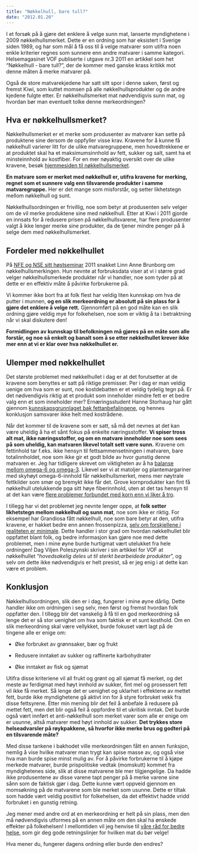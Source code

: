 ```yaml
---
title: "Nøkkelhull, bare tull?"
date: "2012.01.20"
---
```


I et forsøk på å gjøre det enklere å velge sunn mat, lanserte myndighetene i 2009 nøkkelhullsmerket. Dette er en ordning som har eksistert i Sverige siden 1989, og har som mål å få oss til å velge matvarer som utifra noen enkle kriterier regnes som sunnere enn andre matvarer i samme kategori. Helsemagasinet VOF publiserte i utgave nr.3 2011 en artikkel som het "Nøkkelhull - bare tull?", der de kommer med ganske krass kritikk mot denne måten å merke matvarer på.

Også de store matvarekjedene har satt sitt spor i denne saken, først og fremst Kiwi, som kuttet momsen på alle nøkkelhullsprodukter og de andre kjedene fulgte etter. Er nøkkelhullsmerket mat nødvendigvis sunn mat, og hvordan bør man eventuelt tolke denne merkeordningen?

## Hva er nøkkelhullsmerket?

Nøkkelhullsmerket er et merke som produsenter av matvarer kan sette på produktene sine dersom de oppfyller visse krav. Kravene for å kunne få nøkkelhull varierer litt for de ulike matvaregruppene, men hovedtrekkene er at produktet skal ha et maksimumsinnhold av fett, sukker og salt, samt ha et minsteinnhold av kostfiber. For en mer nøyaktig oversikt over de ulike kravene, besøk [hjemmesiden til nøkkelhullsmerket](http://www.nokkelhullsmerket.no/nokkelhull/Matvarer/article234.ece).

**En matvare som er merket med nøkkelhull er, utifra kravene for merking, regnet som et sunnere valg enn tilsvarende produkter i samme matvaregruppe.** Her er det mange som misforstår, og setter likhetstegn mellom nøkkelhull og sunt.

Nøkkelhullsordningen er frivillig, noe som betyr at produsenten selv velger om de vil merke produktene sine med nøkkelhull. Etter at Kiwi i 2011 gjorde en innsats for å redusere prisen på nøkkelhullsvarene, har flere produsenter valgt å ikke lenger merke sine produkter, da de tjener mindre penger på å selge dem med nøkkelhullsmerket.

## Fordeler med nøkkelhullet

På [NFE og NSE sitt høstseminar](http://www.friskogfunksjonell.no/hostseminar/ "Rapport fra høstseminar i Oslo: Karbohydrater og helse") 2011 snakket Linn Anne Brunborg om nøkkelhullsmerkingen. Hun nevnte at forbruksdata viser at vi i større grad velger nøkkelhullsmerkede produkter når vi handler, noe som tyder på at dette er en effektiv måte å påvirke forbrukerne på.

Vi kommer ikke bort fra at folk flest har veldig liten kunnskap om hva de putter i munnen, **og en slik merkeordning er absolutt på sin plass for å gjøre det enklere å velge rett.** Gjennomført på en god måte kan en slik ordning gjøre veldig mye for folkehelsen, noe som er viktig å ta i betraktning når vi skal diskutere den!

**Formidlingen av kunnskap til befolkningen må gjøres på en måte som alle forstår, og noe så enkelt og banalt som å se etter nøkkelhullet krever ikke mer enn at vi er klar over hva nøkkelhullet er.**

## Ulemper med nøkkelhullet

Det største problemet med nøkkelhullet i dag er at det forutsetter at de kravene som benyttes er satt på riktige premisser. Per i dag er man veldig uenige om hva som er sunt, noe kostdebatten er et veldig tydelig tegn på. Er det nødvendigvis riktig at et produkt som inneholder mindre fett er et bedre valg enn et som inneholder mer? Ernæringsstudent Hanne Storhaug har gått gjennom [kunnskapsgrunnlaget bak fettanbefalingene](http://www.friskogfunksjonell.no/de-offentlige-anbefalingene-for-fett-godt-begrunnet/ "De offentlige anbefalingene for fett, godt begrunnet?"), og hennes konklusjon samsvarer ikke helt med kostrådene.

Når det kommer til de kravene som er satt, så må det nevnes at det kan være uheldig å ha et sånt fokus på enkelte næringsstoffer. **Vi spiser tross alt mat, ikke næringsstoffer, og om en matvare inneholder noe som sees på som uheldig, kan matvaren likevel totalt sett være sunn.** Kravene om fettinhold tar f.eks. ikke hensyn til fettsammensetningen i matvaren, bare totalinnholdet, noe som ikke gir et godt bilde av hvor gunstig denne matvaren er. Jeg har tidligere skrevet om viktigheten av å ha [balanse mellom omega-6 og omega-3](http://www.friskogfunksjonell.no/omega-3-og-omega-6-i-kostholdet/ "Omega-3 og Omega-6 i kostholdet"). Likevel ser vi at matoljer og plantemargariner med skyhøyt omega-6-innhold får nøkkelhullsmerket, mens mer nøytrale fettkilder som smør og bremykt ikke får det. Grove kornprodukter kan fint få nøkkelhull utelukkende pga sitt høye fiberinnhold, uten at det tas hensyn til at det kan være [flere problemer forbundet med korn enn vi liker å tro](http://fitnessbloggen.no/god-helse-korn/).

I tillegg har vi det problemet jeg nevnte lenger oppe, at **folk setter likhetstegn mellom nøkkelhull og sunn mat**, noe som ikke er riktig. For eksempel har Grandiosa fått nøkkelhull, noe som bare betyr at den, utifra kravene, er hakket bedre enn annen frossenpizza, [selv om forskjellene i realiteten er minimale](http://fitnessbloggen.no/nokkelhullsmerket-grandiosa/). Dette handler i stor grad om hvordan nøkkelhullet blir oppfattet blant folk, og bedre informasjon kan gjøre noe med dette problemet, men i mine øyne burde hurtigmat vært utelukket fra hele ordningen! Dag Viljen Poleszynski skriver i sin artikkel for VOF at nøkkelhullet "*hovedsakelig deles ut til sterkt bearbeidede produkter*", og selv om dette ikke nødvendigvis er helt presist, så er jeg enig i at dette kan være et problem.

## Konklusjon

Nøkkelhullsordningen, slik den er i dag, fungerer i mine øyne dårlig. Dette handler ikke om ordningen i seg selv, men først og fremst hvordan folk oppfatter den. I tillegg blir det vanskelig å få til en god merkeordning så lenge det er så stor uenighet om hva som faktisk er et sunt kosthold. Om en slik merkeordning skal være vellykket, burde fokuset vært lagt på de tingene alle er enige om:

-   Øke forbruket av grønnsaker, bær og frukt

-   Redusere inntaket av sukker og raffinerte karbohydrater

-   Øke inntaket av fisk og sjømat

Utifra disse kriteriene vil all frukt og grønt og all sjømat få merket, og det meste av ferdigmat med høyt innhold av sukker, fint mel og prosessert fett vil ikke få merket. Så lenge det er uenighet og uklarhet i effektene av mettet fett, burde ikke myndighetene gå aktivt inn for å styre forbruket vekk fra disse fettsyrene. Etter min mening blir det feil å anbefale å redusere på mettet fett, men det blir også feil å oppfordre til et ukritisk inntak. Det burde også vært innført et anti-nøkkelhull som merket varer som alle er enige om er usunne, altså matvarer med høyt innhold av sukker. **Det trykkes store helseadvarsler på røykpakkene, så hvorfor ikke merke brus og godteri på en tilsvarende måte?**

Med disse tankene i bakhodet ville merkeordningen fått en annen funksjon, nemlig å vise hvilke matvarer man trygt kan spise masse av, og også vise hva man burde spise minst mulig av. For å påvirke forbrukerne til å kjøpe merkede matvarer, burde prispolitiske vedtak (momskutt) kommet fra myndighetenes side, slik at disse matvarene ble mer tilgjengelige. Da hadde ikke produsentene av disse varene tapt penger på å merke varene sine sånn som de faktisk gjør i dag. Dette kunne vært oppveid gjennom en momsøkning på de matvarene som ble merket som usunne. Dette er tiltak som hadde vært veldig positivt for folkehelsen, da det effektivt hadde vridd forbruket i en gunstig retning.

Jeg mener med andre ord at en merkeordning er helt på sin plass, men den må nødvendigvis utformes på en annen måte om den skal ha ønskede effekter på folkehelsen! I mellomtiden vil jeg henvise til [våre råd for bedre helse](http://www.friskogfunksjonell.no/vare-rad-for-bedre-helse/ "Våre råd for bedre helse"), som gir deg gode retningslinjer for hvilken mat du bør velge!

Hva mener du, fungerer dagens ordning eller burde den endres?
